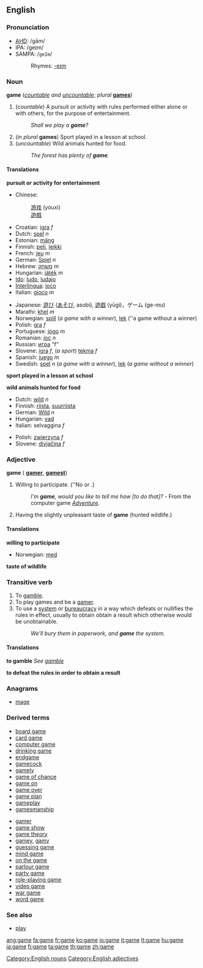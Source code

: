 ==English==

===Pronunciation===
*[[AHD]]: /gām/
*IPA: /ɡeɪm/
*SAMPA: /<tt>geIm</tt>/
*:Rhymes: [[Rhymes:English:-eɪm|-eɪm]]

===Noun===
'''game''' (''[[countable]] and [[uncountable]]''; ''plural'' '''[[games]]''')

# (''countable'') A pursuit or activity with rules performed either alone or with others, for the purpose of entertainment. 
#:''Shall we play a '''game'''?''<!-- - WOPR computer, from the movie ''[[w:Wargames|Wargames]]''.-->
# (''in plural'' '''games''') Sport played in a lesson at school.
# (''uncountable'') Wild animals hunted for food.  
#:''The forest has plenty of '''game'''.''

====Translations====

'''pursuit or activity for entertainment'''
{{top}}
*Chinese:
*:[[游戏]] (yóuxì)
*:[[遊戲]]
*Croatian: [[igra]] ''f''
*Dutch: [[spel]] ''n''
*Estonian: [[mäng]]
*Finnish: [[peli]], [[leikki]]
*French: [[jeu]] ''m''
*German: [[Spiel]] ''n''
*Hebrew: [[משחק]] ''m''
*Hungarian: [[játék]] ''m''
*[[Ido]]: [[ludo]], [[ludajo]]
*[[Interlingua]]: [[joco]]
*Italian: [[gioco]] ''m'' 
{{mid}}
*Japanese: [[遊び]] ([[あそび]], asobi), [[遊戯]] (yūgi)，ゲーム (ge-mu)
*Marathi: [[khel]] ''m''
*Norwegian: [[spill]] (''a game with a winner''), [[lek]] (''a game without a winner)
*Polish: [[gra]] ''f''
*Portuguese: [[jogo]] ''m''
*Romanian: [[joc]] ''n''
*Russian: [[игра]] "f"
*Slovene: [[igra]] ''f'', (''a sport'') [[tekma]] ''f''
*Spanish: [[juego]] ''m''
*Swedish: [[spel]] ''n'' (''a game with a winner''), [[lek]] (''a game without a winner'')
{{bottom}}

'''sport played in a lesson at school'''
{{top}}
{{mid}}
{{bottom}}

'''wild animals hunted for food'''
{{top}}
*Dutch: [[wild#Dutch|wild]] ''n''
*Finnish: [[riista]], [[suurriista]]
*German: [[Wild#German|Wild]] ''n''
*Hungarian: [[vad]]
*Italian: selvaggina ''f''
{{mid}}
*Polish: [[zwierzyna]] ''f''
*Slovene: [[divjačina]] ''f''
{{bottom}}

===Adjective===
'''game''' ({{compar}} '''[[gamer]]''', {{superl}} '''[[gamest]]''')<!--NOTE: compar & superl confirmed as existing in other dictionaries-->

# Willing to participate.  (''No {{compar}} or {{superl}}.)
#:''I'm '''game''', would you like to tell me how [to do that]?'' - From the computer game ''[[Adventure]]''.
# Having the slightly unpleasant taste of '''game''' (hunted wildlife.)

====Translations====
'''willing to participate'''
{{top}}
*Norwegian: [[med]]
{{mid}}
{{bottom}}

'''taste of wildlife'''
{{top}}
{{mid}}
{{bottom}}

===Transitive verb===
{{en-verb|gam|ing}}

# To [[gamble]].
# To play games and be a [[gamer]].
# To use a [[system]] or [[bureaucracy]] in a way which defeats or nullifies the rules in effect, usually to obtain obtain a result which otherwise would be unobtainable.
#:''We'll bury them in paperwork, and '''game''' the system.''

====Translations====
'''to gamble'''
''See [[gamble]]''

'''to defeat the rules in order to obtain a result'''
{{top}}
{{mid}}
{{bottom}}

===Anagrams===
*[[mage]]

===Derived terms===
{{top}}
*[[board game]]
*[[card game]]
*[[computer game]]
*[[drinking game]]
*[[endgame]]
*[[gamecock]]
*[[gamely]]
*[[game of chance]]
*[[game on]]
*[[game over]]
*[[game plan]]
*[[gameplay]]
*[[gamesmanship]]
{{mid}}
*[[gamer]]<!--person who plays games-->
*[[game show]]
*[[game theory]]
*[[gamey]], [[gamy]]
*[[guessing game]]
*[[mind game]]
*[[on the game]]
*[[parlour game]]
*[[party game]]
*[[role-playing game]]
*[[video game]]
*[[war game]]
*[[word game]]
{{bottom}}

===See also===
*[[play]]
<!-- not really closely enough related See Also: [[puzzle]], [[pastime]], [[hobby]].-->
[[Category:English nouns]] [[Category:English adjectives]]

[[ang:game]]
[[fa:game]]
[[fr:game]]
[[ko:game]]
[[io:game]]
[[it:game]]
[[lt:game]]
[[hu:game]]
[[ja:game]]
[[fi:game]]
[[ta:game]]
[[th:game]]
[[zh:game]]
